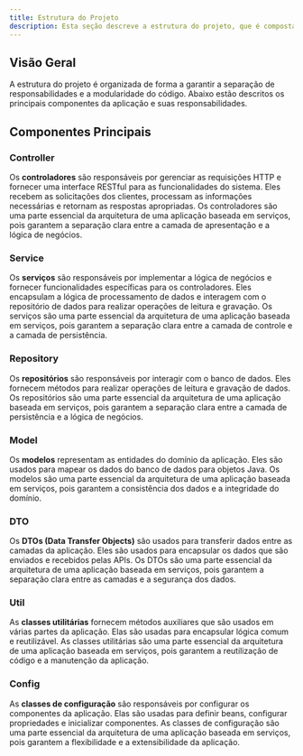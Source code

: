 ```yaml
---
title: Estrutura do Projeto
description: Esta seção descreve a estrutura do projeto, que é composta por diversos módulos e serviços que se comunicam entre si.
---
```


## Visão Geral

A estrutura do projeto é organizada de forma a garantir a separação de responsabilidades e a modularidade do código. Abaixo estão descritos os principais componentes da aplicação e suas responsabilidades.

## Componentes Principais

### Controller

Os **controladores** são responsáveis por gerenciar as requisições HTTP e fornecer uma interface RESTful para as funcionalidades do sistema. Eles recebem as solicitações dos clientes, processam as informações necessárias e retornam as respostas apropriadas. Os controladores são uma parte essencial da arquitetura de uma aplicação baseada em serviços, pois garantem a separação clara entre a camada de apresentação e a lógica de negócios.

<Outlet path="/project-structure/controller" />

### Service

Os **serviços** são responsáveis por implementar a lógica de negócios e fornecer funcionalidades específicas para os controladores. Eles encapsulam a lógica de processamento de dados e interagem com o repositório de dados para realizar operações de leitura e gravação. Os serviços são uma parte essencial da arquitetura de uma aplicação baseada em serviços, pois garantem a separação clara entre a camada de controle e a camada de persistência.

<Outlet path="/project-structure/service" />

### Repository

Os **repositórios** são responsáveis por interagir com o banco de dados. Eles fornecem métodos para realizar operações de leitura e gravação de dados. Os repositórios são uma parte essencial da arquitetura de uma aplicação baseada em serviços, pois garantem a separação clara entre a camada de persistência e a lógica de negócios.

### Model

Os **modelos** representam as entidades do domínio da aplicação. Eles são usados para mapear os dados do banco de dados para objetos Java. Os modelos são uma parte essencial da arquitetura de uma aplicação baseada em serviços, pois garantem a consistência dos dados e a integridade do domínio.

### DTO

Os **DTOs (Data Transfer Objects)** são usados para transferir dados entre as camadas da aplicação. Eles são usados para encapsular os dados que são enviados e recebidos pelas APIs. Os DTOs são uma parte essencial da arquitetura de uma aplicação baseada em serviços, pois garantem a separação clara entre as camadas e a segurança dos dados.

### Util

As **classes utilitárias** fornecem métodos auxiliares que são usados em várias partes da aplicação. Elas são usadas para encapsular lógica comum e reutilizável. As classes utilitárias são uma parte essencial da arquitetura de uma aplicação baseada em serviços, pois garantem a reutilização de código e a manutenção da aplicação.

### Config

As **classes de configuração** são responsáveis por configurar os componentes da aplicação. Elas são usadas para definir beans, configurar propriedades e inicializar componentes. As classes de configuração são uma parte essencial da arquitetura de uma aplicação baseada em serviços, pois garantem a flexibilidade e a extensibilidade da aplicação.

